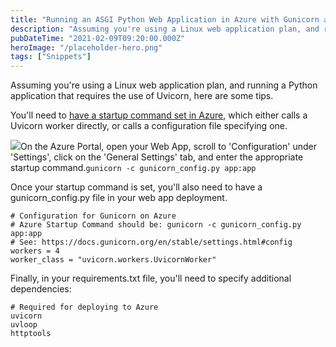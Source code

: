 ```yaml
---
title: "Running an ASGI Python Web Application in Azure with Gunicorn and Uvicorn"
description: "Assuming you're using a Linux web application plan, and running a Python application that requires the use of Uvicorn, here are some tips.  You'll need to have a startup command set in Azure [https://docs"
pubDateTime: "2021-02-09T09:20:00.000Z"
heroImage: "/placeholder-hero.png"
tags: ["Snippets"]
---
```


Assuming you're using a Linux web application plan, and running a Python application that requires the use of Uvicorn, here are some tips.

You'll need to [have a startup command set in Azure](https://docs.microsoft.com/en-gb/azure/app-service/configure-language-python#customize-startup-command), which either calls a Uvicorn worker directly, or calls a configuration file specifying one.

![](/images/2021/02/image-2.png)On the Azure Portal, open your Web App, scroll to 'Configuration' under 'Settings', click on the 'General Settings' tab, and enter the appropriate startup command.`gunicorn -c gunicorn_config.py app:app`

Once your startup command is set, you'll also need to have a gunicorn_config.py file in your web app deployment.

```
# Configuration for Gunicorn on Azure
# Azure Startup Command should be: gunicorn -c gunicorn_config.py app:app
# See: https://docs.gunicorn.org/en/stable/settings.html#config
workers = 4
worker_class = "uvicorn.workers.UvicornWorker"

```

Finally, in your requirements.txt file, you'll need to specify additional dependencies:

```
# Required for deploying to Azure
uvicorn
uvloop
httptools

```
